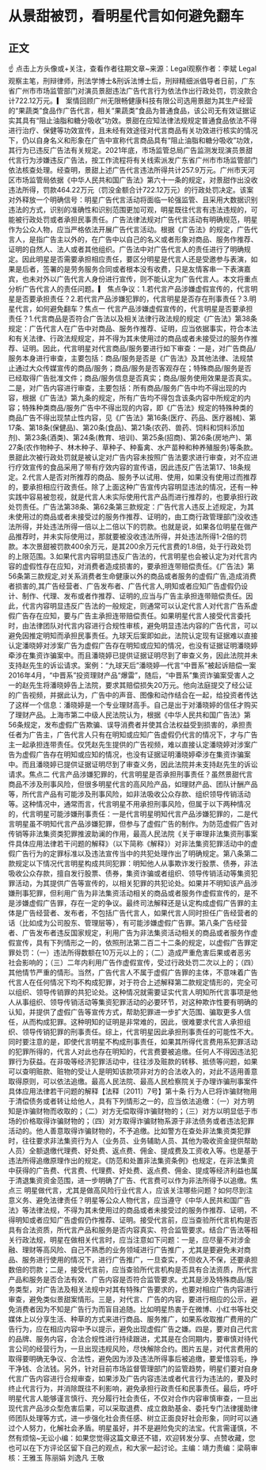 # 从景甜被罚，看明星代言如何避免翻车
## 正文
☝ 点击上方头像或+关注，查看作者往期文章~来源：Legal观察作者：李斌 Legal观察主笔，刑辩律师，刑法学博士&刑诉法博士后，刑辩精细派倡导者日前，广东省广州市市场监管部门对演员景甜违法广告代言行为依法作出行政处罚，罚没款合计722.12万元。▎ 案情回顾广州无限畅健康科技有限公司选用景甜为其生产经营的“果蔬类”食品作广告代言，相关“果蔬类”食品为普通食品，该公司无有效证据证实其具有“阻止油脂和糖分吸收”功效。景甜在应知法律法规规定普通食品依法不得进行治疗、保健等功效宣传，且未经有效途径对代言商品有关功效进行核实的情况下，仍以自身名义和形象在广告中宣称代言商品具有“阻止油脂和糖分吸收”功效，其行为已违反广告法有关规定。2021年底，市场监管总局广告监测发现演员景甜代言行为涉嫌违反广告法，按工作流程将有关线索派发广东省广州市市场监管部门依法核查处理。经查明，景甜上述广告代言违法所得共计257.9万元。广州市天河区市场监管局依据《中华人民共和国广告法》第六十一条的规定，对景甜作出没收违法所得，罚款464.22万元（罚没金额合计722.12万元）的行政处罚决定。该案对外释放一个明确信号：明星广告代言活动将面临一轮强监管、且采用大数据识别违法的方式，识别的准确性和识别范围更加可观，明星既往代言有违法违规的，可能被行政处罚或者承担民事责任。广告法律法规对广告代言活动有明确规范，明星作为公众人物，应当严格依法开展广告代言活动。根据《广告法》的规定，广告代言人，是指广告主以外的，在广告中以自己的名义或者形象对商品、服务作推荐、证明的自然人、法人或者其他组织。广告法中对广告代言人的责任进行了明确规定。因此明星是否需要承担相应责任，要区分明星是代言人还是受邀参与表演，如果是后者，签署的是劳务服务合同或者根本没有收费，只是友情客串一下表演嘉宾，也未对外以广告代言人身份进行宣传，则不能认定为广告代言人。本文将重点分析广告代言人的责任问题。▎ 焦点争议：1.若代言产品涉嫌虚假宣传的，代言明星是否要承担责任？2.若代言产品涉嫌犯罪的，代言明星是否存在刑事责任？3.明星代言，如何避免翻车？焦点一  代言产品涉嫌虚假宣传的，代言明星是否要承担责任？1.代言商品是否符合广告法以及相关法律行政法规的规定《广告法》第38条规定：广告代言人在广告中对商品、服务作推荐、证明，应当依据事实，符合本法和有关法律、行政法规规定，并不得为其未使用过的商品或者未接受过的服务作推荐、证明。因此，代言明星对代言商品/服务要进行如下审查：一是，对广告商品/服务本身进行审查，主要包括：商品/服务是否是《广告法》及其他法律、法规禁止通过大众传媒宣传的商品/服务；商品/服务是否客观存在；特殊商品/服务是否已经取得广告批准文件；商品/服务信息是否真实；商品/服务使用效果是否真实。二是，对广告内容进行审查，主要包括：所有商品/服务广告中均不得出现的内容，根据《广告法》第九条的规定，所有广告均不得包含该条内容中所规定的内容；特殊种类商品/服务广告中不得出现的内容，即《广告法》规定的特殊种类的商品广告不得出现禁止性内容，见《广告法》第16条(医疗、药品、医疗器械)、第17条、第18条(保健品)、第20条(食品)、第21条(农药、兽药、饲料和饲料添加剂)、第23条(酒类)、第24条(教育、培训)、第25条(招商)、第26条(房地产)、第27条(农作物种子、林木种子、草种子、种畜禽、水产苗种和种养殖服务)等条款。景甜此次被行政处罚就是被认定对广告内容未按照广告法要求进行审查，对不应进行疗效宣传的食品采用了带有疗效内容的宣传语，因此违反广告法第17、18条规定。2.代言人是否对所推荐的商品、服务予以试用、使用，如果没有使用过而推荐的，要承担相应行政责任。除了上面这种广告宣传内容明显违法的情况，还有一种实践中容易被忽视，就是代言人未实际使用代言产品而进行推荐的，也要承担行政处罚责任。广告法第38条、第62条第三款规定：广告代言人违反上述规定，为其未使用过的商品或者未接受过的服务作推荐、证明的，由工商行政管理部门没收违法所得，并处违法所得一倍以上二倍以下的罚款。也就是说，如果各位明星在做产品推荐时，并未实际使用过，那就要被没收违法所得，并处违法所得1-2倍的罚款。本次景甜被罚款400余万元，是其200余万元代言费的1.8倍，处于行政处罚的上限范围。3.如果代言内容明显违反广告法的，代言明星也会被认定为对代言内容的虚假性存在应知，对消费者造成损害的，要承担连带赔偿责任。《广告法》第56条第三款规定,对关系消费者生命健康以外的商品或者服务的虚假广告,造成消费者损害的,其广告经营者、广告发布者、广告代言人,明知或者应知广告虚假仍设计、制作、代理、发布或者作推荐、证明的,应当与广告主承担连带赔偿责任。因此，代言内容明显违反广告法的一般规定，则通常可以认定代言人对代言广告系虚假广告存在应知，要与广告主承担连带赔偿责任。如果明星代言人接受代言委托时，由法律团队对代言内容进行合规性审核，避免明显违法内容的广告代言，可以避免因推定明知而承担民事责任。九球天后案即如此，法院认定现有证据难以直接认定潘晓婷对涉案广告为虚假广告存在明知或应知的情况，也没有证据证明潘晓婷牵涉在集资诈骗案中。而且潘晓婷已提供证据证明尽到了审查义务，因此法院并未支持赵先生的诉讼请求。案例：“九球天后”潘晓婷—代言“中晋系”被起诉赔偿一案2016年4月，“中晋系”投资理财产品“爆雷”，随后，“中晋系”集资诈骗案受害人之一的赵先生将潘晓婷告上法院，要求其赔偿损失20万元。他向法庭提交了经公证的广告视频，并据此认为，广告中的声音、图像和动作结合在一起，给投资者传达了这样一个信息：潘晓婷是一个专业理财高手。自己是出于对潘晓婷的信任才购买了理财产品。上海市第二中级人民法院认为，根据《中华人民共和国广告法》第56条规定，发布虚假广告欺骗、误导消费者并使其合法权益受到损害的，承担责任者为广告主，广告代言人只有在明知或应知广告虚假仍代言的情况下，才与广告主一起承担连带责任。仅凭赵先生提供的广告视频，难以直接认定潘晓婷对涉案广告为虚假广告存在明知或应知的情况，也没有证据证明潘晓婷牵涉在集资诈骗案中。而且潘晓婷已提供证据证明尽到了审查义务，因此法院并未支持赵先生的诉讼请求。焦点二  代言产品涉嫌犯罪的，代言明星是否承担刑事责任？虽然景甜代言商品不涉及刑事风险，但很多明星代言的高风险产品，如理财产品、团队计酬产品等，所代言产品有可能涉及刑事风险，如非法吸收公众存款、组织领导传销活动等。这种情况中，通常而言，代言明星不用承担刑事风险，但属于以下两种情况的，代言明星可能涉嫌刑事责任：一是代言明星明知代言产品涉嫌犯罪的，二是代言明星虽不明知代言产品涉嫌犯罪，但参与了虚假广告的制作。为防范虚假广告对传销等非法集资类犯罪推波助澜的作用，最高人民法院《关于审理非法集资刑事案件具体应用法律若干问题的解释》（以下简称《解释》）对非法集资犯罪活动中的虚假广告行为的定罪标准以及违法宣传当中的共犯处理作出了明确规定。第八条第二款规定以下情况代言明星构成共同犯罪：明知他人从事欺诈发行股票、债券，非法吸收公众存款，擅自发行股票、债券，集资诈骗或者组织、领导传销活动等集资犯罪活动，为其提供广告等宣传的，以相关犯罪的共犯论处。如果并不明知该产品涉嫌刑事犯罪，但利用广告为非法集资活动相关的商品或者服务作虚假宣传的，是不是涉嫌虚假广告罪，存在一定的争议。最终司法解释还是认定构成虚假广告罪的主体是广告经营者、发布者，不包括广告代言人，如果代言人同时担任广告经营者的话（比如成为公司股东、管理层等），有可能涉嫌虚假广告罪。第八条广告经营者、广告发布者违反国家规定，利用广告为非法集资活动相关的商品或者服务作虚假宣传，具有下列情形之一的，依照刑法第二百二十二条的规定，以虚假广告罪定罪处罚：（一）违法所得数额在10万元以上的；（二）造成严重危害后果或者恶劣社会影响的；（三）二年内利用广告作虚假宣传，受过行政处罚二次以上的；（四）其他情节严重的情形。当然，广告代言人不属于虚假广告罪的主体，不意味着广告代言人在任何情况下均不构成犯罪，对于符合上述解释第二款规定情形的，完全可以组织、领导传销罪的共犯论处。这种情况就需要证实代言人明知所代言事项是他人从事组织、领导传销活动等集资犯罪活动的必要环节，对这种欺诈性要有明确的认知，并提供了虚假广告等宣传方式，帮助犯罪进一步扩大范围、骗取更多人信任，从而构成犯罪。这种明知的证明是非常难的，因此，很难要求代言人承担组织、领导传销犯罪的刑事责任。综上，代言明星因此承担刑事责任的可能性不大。同时要注意的是，即使代言明星不构成刑事责任，如果其所得代言费用系犯罪活动的犯罪所得的，代言人对此也存在明知的，代言费要被追缴。任何人不得因违法犯罪行为获益。在非吸等经济犯罪活动中，往往涉及赃款的转移、抵债等问题，如果可以查明赃款、赃物的受让人是明知该款项非对方的合法收入的，对此不适用善意取得原则，可以依法追缴。最高人民法院、最高人民检察院关于办理诈骗刑事案件具体应用法律若干问题的解释【法释〔2011〕7号】第十条 行为人已将诈骗财物用于清偿债务或者转让给他人，具有下列情形之一的，应当依法追缴：（一）对方明知是诈骗财物而收取的；（二）对方无偿取得诈骗财物的；（三）对方以明显低于市场的价格取得诈骗财物的；（四）对方取得诈骗财物系源于非法债务或者违法犯罪活动的。他人善意取得诈骗财物的，不予追缴。比如警方在查处非法集资类犯罪时，往往要求非法集资行为人（业务员、业务辅助人员、其他为吸收资金提供帮助人员）全额退缴代理费、好处费、返点费、佣金、提成费及工资收入等。也是基于违法所得追缴原理作出的规定。《防范和处置非法集资条例》也规定，在非法集资中获得的广告费、代言费、代理费、好处费、返点费、佣金、提成等经济利益也属于清退集资资金范围，进一步明确了广告、代言费可以作为非法所得予以追缴。焦点三  明星做代言，尤其是做高风险行业代言人，应该关注哪些问题？如何尽到注意义务、避免法律责任？明星等公众人物代言，应当遵守《中华人民共和国广告法》等法律法规，不得为其未使用过的商品或者未接受过的服务作推荐、证明，不得明知或者应知广告虚假仍作推荐、证明。接受代言前，应当查验所代言机构是否具有合法资质，所代言产品和服务是否内容真实、符合监管要求。结合广告法等相关行政法规，明星在做相关代言时，应当注意如下问题：一是，应尽量不对涉金融、理财等高风险、自己不熟悉的业务领域进行广告推广，尤其是要避免未对商品、服务进行使用的情况下，进行广告推广，一旦查实，不但收入不保，还要承担数倍的罚款；二是，接受代言前，应当查验所代言机构是否具有合法资质，所代言产品和服务是否合法有效、广告内容是否符合监管要求。尤其是涉及特殊商品/服务类型，对广告法及相关法规中对其有特殊广告要求的，也要对相应广告内容进行审查，避免类似景甜案情形。三是，对代言、广告的内容，要进行相应的公示，避免消费者因为不知是广告行为而盲目追随。比如明星热衷于在微博、小红书等社交媒体上以分享生活、种草的方式来进行商品、服务推广，如果系收取推广费用的广告行为，应在相应内容中予以提示，避免出现虚假广告之嫌。四是，要对自己代言的品牌、服务内容，合法合规性进行持续跟进，尤其是在合同期内，要审慎对待代言公司的经营行为，一旦出现违规风险，尽快解除合约。图片五是，对代言费用的取得要明确无争议、合法性，避免因为涉及违法所得事后被追缴，要爱惜羽毛，挣干净钱、合法钱。另外，针对目前市场监督管理部门的监管趋势，明星们要对自身代言广告内容进行合规审查，如果涉及广告内容违法或者代言行为违法的，要及时终止代言行为，并消除既往不利影响，避免承担行政责任和民事责任。最后，呼吁明星代言人能够谨言慎行、充分履行社会责任，不仅对合作内容审慎审查，一旦出现代言产品涉众型危害后果，可以采取退费、成立救助基金、委托专门法律援助律师团队处理等方式，进一步强化社会责任感、树立正面良好社会形象，同时可以通过个人努力，化解社会矛盾。明星虽好，并不是避险免灾的法宝。代言需谨慎，不然有烦恼~无讼小编：如果您觉得这篇文章还不错，欢迎转发分享、点赞收藏，您也可以在下方评论区留下自己的观点，和大家一起讨论。主编：靖力责编：梁萌审核：王雅玉 陈丽娟 刘逸凡 王敬